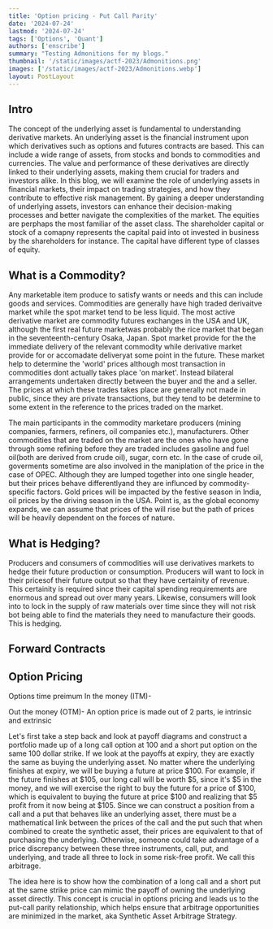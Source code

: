 ```yaml
---
title: 'Option pricing - Put Call Parity'
date: '2024-07-24'
lastmod: '2024-07-24'
tags: ['Options', 'Quant']
authors: ['enscribe']
summary: "Testing Admonitions for my blogs."
thumbnail: '/static/images/actf-2023/Admonitions.png'
images: ['/static/images/actf-2023/Admonitions.webp']
layout: PostLayout
---
```


## Intro
The concept of the underlying asset is fundamental to understanding derivative markets. An underlying asset is the financial instrument upon which derivatives such as options and futures contracts are based. This can include a wide range of assets, from stocks and bonds to commodities and currencies. The value and performance of these derivatives are directly linked to their underlying assets, making them crucial for traders and investors alike. In this blog, we will examine the role of underlying assets in financial markets, their impact on trading strategies, and how they contribute to effective risk management. By gaining a deeper understanding of underlying assets, investors can enhance their decision-making processes and better navigate the complexities of the market.
The equities are perphaps the most familiar of the asset class. The shareholder capital or stock of a comapny represents the capital paid into ot invested in business by the shareholders for instance. The capital have different type of classes of equity.

## What is a Commodity?
Any marketable item produce to satisfy wants or needs and this can include goods and services.
Commodities are generally have high traded derivaitve market while the spot market tend to be less liquid. The most active derivative market are commodity futures exchanges in the USA and UK, although the first real future marketwas probably the rice market that began in the seventeenth-century Osaka, Japan. Spot market provide for the the immediate delivery of the relevant commodity while derivative market provide for or accomadate deliveryat some point in the future.
These market help to determine the 'world' prices although most transaction in commodities dont actually takes place 'on market'. Instead bilateral arrangements undertaken directly between the buyer and the and a seller. The prices at which these trades takes place are generally not made in public, since they are private transactions, but they tend to be determine to some extent in the reference to the prices traded on the market.

The main participants in the commodity marketare producers (mining companies, farmers, refiners, oil companies etc.), manufacturers. Other commodities that are traded on the market are the ones who have gone through some refining before they are traded includes gasoline and fuel oil(both are derived from crude oil), sugar, corn etc. In the case of crude oil, goverments sometime are also involved in the maniplation of the price in the case of OPEC.
Although they are lumped together into one single header, but their prices behave differentlyand they are influnced by commodity-specific factors. Gold prices will be impacted by the festive season in India, oil prices by the driving season in the USA. Point is, as the global economy expands, we can assume that prices of the will rise but the path of prices will be heavily dependent on the forces of nature.

## What is Hedging?
Producers and consumers of commodities will use derivatives markets to hedge their future production or consumption. Producers will want to lock in their pricesof their future output so that they have certainity of revenue. This certainity is required since their capital spending requirements are enormous and spread out over many years. Likewise, consumers will look into to lock in the supply of raw materials over time since they will not risk bot being able to find the materials they need to manufacture their goods. This is hedging.


## Forward Contracts 



## Option Pricing 
Options time preimum 
In the money (ITM)-

Out the money (OTM)-
An option price is made out of 2 parts, ie intrinsic and extrinsic 


Let's first take a step back and look at payoff diagrams and construct a portfolio made up of a long call option at 100 and a short put option on the same 100 dollar strike. If we look at the payoffs at expiry, they are exactly the same as buying the underlying asset. No matter where the underlying finishes at expiry, we will be buying a future at price $100. For example, if the future finishes at $105, our long call will be worth $5, since it's $5 in the money, and we will exercise the right to buy the future for a price of $100, which is equivalent to buying the future at price $100 and realizing that $5 profit from it now being at $105. 
Since we can construct a position from a call and a put that behaves like an underlying asset, there must be a mathematical link between the prices of the call and the put such that when combined to create the synthetic asset, their prices are equivalent to that of purchasing the underlying. Otherwise, someone could take advantage of a price discrepancy between these three instruments, call, put, and underlying, and trade all three to lock in some risk-free profit. We call this arbitrage.

The idea here is to show how the combination of a long call and a short put at the same strike price can mimic the payoff of owning the underlying asset directly. This concept is crucial in options pricing and leads us to the put-call parity relationship, which helps ensure that arbitrage opportunities are minimized in the market, aka Synthetic Asset Arbitrage Strategy.
